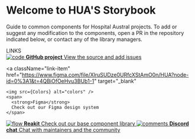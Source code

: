 
<Meta title="Example/Introduction" />

<style>
  {`
    .subheading {
      --mediumdark: '#999999';
      font-weight: 700;
      font-size: 13px;
      color: #999;
      letter-spacing: 6px;
      line-height: 24px;
      text-transform: uppercase;
      margin-bottom: 12px;
      margin-top: 40px;
    }

    .link-list {
      display: grid;
      grid-template-columns: 1fr;
      grid-template-rows: 1fr 1fr;
      row-gap: 10px;
    }

    @media (min-width: 620px) {
      .link-list {
        row-gap: 20px;
        column-gap: 20px;
        grid-template-columns: 1fr 1fr;
      }
    }

    @media all and (-ms-high-contrast:none) {
    .link-list {
        display: -ms-grid;
        -ms-grid-columns: 1fr 1fr;
        -ms-grid-rows: 1fr 1fr;
      }
    }

    .link-item {
      display: block;
      padding: 20px;
      border: 1px solid #00000010;
      border-radius: 5px;
      transition: background 150ms ease-out, border 150ms ease-out, transform 150ms ease-out;
      color: #333333;
      display: flex;
      align-items: flex-start;
    }

    .link-item:hover {
      border-color: #1EA7FD50;
      transform: translate3d(0, -3px, 0);
      box-shadow: rgba(0, 0, 0, 0.08) 0 3px 10px 0;
    }

    .link-item:active {
      border-color: #1EA7FD;
      transform: translate3d(0, 0, 0);
    }

    .link-item strong {
      font-weight: 700;
      display: block;
      margin-bottom: 2px;
    }

    .link-item img {
      height: 40px;
      width: 40px;
      margin-right: 15px;
      flex: none;
    }

    .link-item span,
    .link-item p {
      margin: 0;
      font-size: 14px;
      line-height: 20px;
    }

    .tip {
      display: inline-block;
      border-radius: 1em;
      font-size: 11px;
      line-height: 12px;
      font-weight: 700;
      background: #E7FDD8;
      color: #66BF3C;
      padding: 4px 12px;
      margin-right: 10px;
      vertical-align: top;
    }

    .tip-wrapper {
      font-size: 13px;
      line-height: 20px;
      margin-top: 40px;
      margin-bottom: 40px;
    }

    .tip-wrapper code {
      font-size: 12px;
      display: inline-block;
    }
  `}
</style>

# Welcome to HUA'S Storybook

Guide to common components for Hospital Austral projects. 
To add or suggest any modification to the components, open a PR in the repository indicated below, or contact any of the library managers.
<div className="subheading">LINKS</div>

<div className="link-list">

  <a className="link-item" href="https://github.com/FacultadDeIngenieria/lab3-hua-react-elements.git" target="_blank">
    <img src={Code} alt="code" />
    <span>
      <strong>GitHub project</strong>
      View the source and add issues
    </span>
  </a>

  <a
    className="link-item"
    href="https://www.figma.com/file/XlruSUDze0URfcXStAmO0n/HUA?node-id=0%3A1&t=4QBiOfOeHvu3BUb1-1"
    target="_blank"
  >
    <img src={Colors} alt="colors" />
    <span>
      <strong>Figma</strong>
      Check out our Figma design system
    </span>
  </a>
  <a
    className="link-item"
    href="https://reakit.io/"
    target="_blank"
  >
    <img src={Flow} alt="flow" />
    <span>
      <strong>Reakit</strong>
      Check out our base component library
    </span>
  </a>
  <a className="link-item" href="https://discord.com/channels/1082790901824376914/1098966325612785674" target="_blank">
    <img src={Comments} alt="comments" />
    <span>
      <strong>Discord chat</strong>
      Chat with maintainers and the community
    </span>
  </a>
</div>

